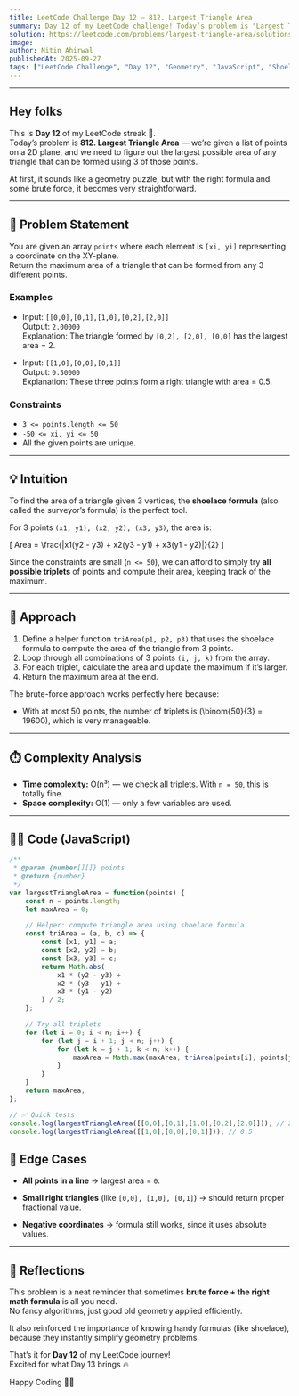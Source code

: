```yaml
---
title: LeetCode Challenge Day 12 — 812. Largest Triangle Area  
summary: Day 12 of my LeetCode challenge! Today’s problem is "Largest Triangle Area". I explain how to use the shoelace formula to compute triangle areas from 3 points, describe the brute-force O(n³) approach that works given small input size, and share my JavaScript solution.  
solution: https://leetcode.com/problems/largest-triangle-area/solutions/7227886/812-largest-triangle-area-by-nitinahirwa-sykt 
image:  
author: Nitin Ahirwal  
publishedAt: 2025-09-27  
tags: ["LeetCode Challenge", "Day 12", "Geometry", "JavaScript", "Shoelace Formula", "Easy", "Portfolio"]
---
```


---
## Hey folks

This is **Day 12** of my LeetCode streak 🚀.  
Today’s problem is **812. Largest Triangle Area** — we’re given a list of points on a 2D plane, and we need to figure out the largest possible area of any triangle that can be formed using 3 of those points.  

At first, it sounds like a geometry puzzle, but with the right formula and some brute force, it becomes very straightforward.

---

## 📌 Problem Statement

You are given an array `points` where each element is `[xi, yi]` representing a coordinate on the XY-plane.  
Return the maximum area of a triangle that can be formed from any 3 different points.  

### Examples

- Input: `[[0,0],[0,1],[1,0],[0,2],[2,0]]`  
  Output: `2.00000`  
  Explanation: The triangle formed by `[0,2], [2,0], [0,0]` has the largest area = 2.  

- Input: `[[1,0],[0,0],[0,1]]`  
  Output: `0.50000`  
  Explanation: These three points form a right triangle with area = 0.5.  

### Constraints

- `3 <= points.length <= 50`  
- `-50 <= xi, yi <= 50`  
- All the given points are unique.  

---

## 💡 Intuition

To find the area of a triangle given 3 vertices, the **shoelace formula** (also called the surveyor’s formula) is the perfect tool.  

For 3 points `(x1, y1), (x2, y2), (x3, y3)`, the area is:

\[ Area = \frac{|x1(y2 - y3) + x2(y3 - y1) + x3(y1 - y2)|}{2} \]

Since the constraints are small (`n <= 50`), we can afford to simply try **all possible triplets** of points and compute their area, keeping track of the maximum.  

---

## 🔑 Approach

1. Define a helper function `triArea(p1, p2, p3)` that uses the shoelace formula to compute the area of the triangle from 3 points.  
2. Loop through all combinations of 3 points `(i, j, k)` from the array.  
3. For each triplet, calculate the area and update the maximum if it’s larger.  
4. Return the maximum area at the end.  

The brute-force approach works perfectly here because:  
- With at most 50 points, the number of triplets is \(\binom{50}{3} = 19600\), which is very manageable.  

---

## ⏱️ Complexity Analysis

- **Time complexity:** O(n³) — we check all triplets. With `n = 50`, this is totally fine.  
- **Space complexity:** O(1) — only a few variables are used.  

---

## 🧑‍💻 Code (JavaScript)

```js
/**
 * @param {number[][]} points
 * @return {number}
 */
var largestTriangleArea = function(points) {
    const n = points.length;
    let maxArea = 0;

    // Helper: compute triangle area using shoelace formula
    const triArea = (a, b, c) => {
        const [x1, y1] = a;
        const [x2, y2] = b;
        const [x3, y3] = c;
        return Math.abs(
            x1 * (y2 - y3) +
            x2 * (y3 - y1) +
            x3 * (y1 - y2)
        ) / 2;
    };

    // Try all triplets
    for (let i = 0; i < n; i++) {
        for (let j = i + 1; j < n; j++) {
            for (let k = j + 1; k < n; k++) {
                maxArea = Math.max(maxArea, triArea(points[i], points[j], points[k]));
            }
        }
    }
    return maxArea;
};

// ✅ Quick tests
console.log(largestTriangleArea([[0,0],[0,1],[1,0],[0,2],[2,0]])); // 2
console.log(largestTriangleArea([[1,0],[0,0],[0,1]])); // 0.5
```


## 🧪 Edge Cases

- **All points in a line** → largest area = `0`.
    
- **Small right triangles** (like `[0,0], [1,0], [0,1]`) → should return proper fractional value.
    
- **Negative coordinates** → formula still works, since it uses absolute values.
    

---

## 🎥 Reflections

This problem is a neat reminder that sometimes **brute force + the right math formula** is all you need.  
No fancy algorithms, just good old geometry applied efficiently.

It also reinforced the importance of knowing handy formulas (like shoelace), because they instantly simplify geometry problems.

That’s it for **Day 12** of my LeetCode journey!  
Excited for what Day 13 brings 🔥

Happy Coding 👨‍💻
